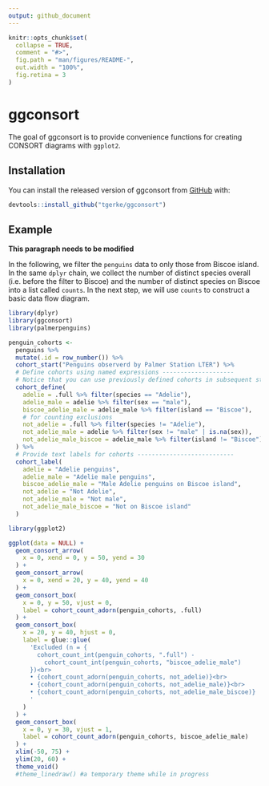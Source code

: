 ```yaml
---
output: github_document
---
```


<!-- README.md is generated from README.Rmd. Please edit that file -->

```r
knitr::opts_chunk$set(
  collapse = TRUE,
  comment = "#>",
  fig.path = "man/figures/README-",
  out.width = "100%",
  fig.retina = 3
)
```

# ggconsort

<!-- badges: start -->
<!-- badges: end -->

The goal of ggconsort is to provide convenience functions for creating CONSORT diagrams with `ggplot2`. 

## Installation

You can install the released version of ggconsort from [GitHub](https://github.com/tgerke/ggconsort) with:

``` r
devtools::install_github("tgerke/ggconsort")
```

## Example

**This paragraph needs to be modified**

In the following, we filter the `penguins` data to only those from Biscoe island. In the same `dplyr` chain, we collect the number of distinct species overall (i.e. before the filter to Biscoe) and the number of distinct species on Biscoe into a list called `counts`. In the next step, we will use `counts` to construct a basic data flow diagram.

```r
library(dplyr)
library(ggconsort)
library(palmerpenguins)

penguin_cohorts <- 
  penguins %>%
  mutate(.id = row_number()) %>%
  cohort_start("Penguins observerd by Palmer Station LTER") %>%
  # Define cohorts using named expressions --------------------
  # Notice that you can use previously defined cohorts in subsequent steps
  cohort_define(
    adelie = .full %>% filter(species == "Adelie"),
    adelie_male = adelie %>% filter(sex == "male"),
    biscoe_adelie_male = adelie_male %>% filter(island == "Biscoe"),
    # for counting exclusions
    not_adelie = .full %>% filter(species != "Adelie"),
    not_adelie_male = adelie %>% filter(sex != "male" | is.na(sex)),
    not_adelie_male_biscoe = adelie_male %>% filter(island != "Biscoe")
  ) %>%
  # Provide text labels for cohorts ---------------------------
  cohort_label(
    adelie = "Adelie penguins",
    adelie_male = "Adelie male penguins",
    biscoe_adelie_male = "Male Adelie penguins on Biscoe island",
    not_adelie = "Not Adelie",
    not_adelie_male = "Not male",
    not_adelie_male_biscoe = "Not on Biscoe island"
  )
```

```r
library(ggplot2)

ggplot(data = NULL) + 
  geom_consort_arrow(
    x = 0, xend = 0, y = 50, yend = 30 
  ) + 
  geom_consort_arrow(
    x = 0, xend = 20, y = 40, yend = 40
  ) + 
  geom_consort_box(
    x = 0, y = 50, vjust = 0,
    label = cohort_count_adorn(penguin_cohorts, .full)
  ) + 
  geom_consort_box(
    x = 20, y = 40, hjust = 0,
    label = glue::glue(
      'Excluded (n = {
        cohort_count_int(penguin_cohorts, ".full") - 
          cohort_count_int(penguin_cohorts, "biscoe_adelie_male")
      })<br>
      • {cohort_count_adorn(penguin_cohorts, not_adelie)}<br>
      • {cohort_count_adorn(penguin_cohorts, not_adelie_male)}<br>
      • {cohort_count_adorn(penguin_cohorts, not_adelie_male_biscoe)}
      '
    )
  ) +
  geom_consort_box(
    x = 0, y = 30, vjust = 1,
    label = cohort_count_adorn(penguin_cohorts, biscoe_adelie_male)
  ) +
  xlim(-50, 75) + 
  ylim(20, 60) + 
  theme_void()
  #theme_linedraw() #a temporary theme while in progress
```
